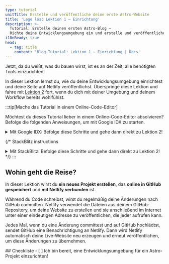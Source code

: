 ```yaml
---
type: tutorial
unitTitle: Erstelle und veröffentliche deine erste Astro-Website
title: 'Lege los: Lektion 1 – Einrichtung'
description: >-
  Tutorial: Erstelle deinen ersten Astro-Blog —
  Richte deine Entwicklungsumgebung ein und erstelle und veröffentliche deine erste Astro-Website
i18nReady: true
head:
  - tag: title
    content: 'Blog-Tutorial: Lektion 1 – Einrichtung | Docs'
---
```



Jetzt, da du weißt, was du bauen wirst, ist es an der Zeit, alle benötigten Tools einzurichten!  

In dieser Lektion lernst du, wie du deine Entwicklungsumgebung einrichtest und deine Seite auf Netlify veröffentlichst. Überspringe diese Lektion und fahre mit [Lektion 2](/de/tutorial/2-pages/) fort, wenn du dich mit deiner Umgebung und deinem Workflow bereits wohlfühlst.

:::tip[Mache das Tutorial in einem Online-Code-Editor]

Möchtest du dieses Tutorial lieber in einem Online-Code-Editor absolvieren? Befolge die folgenden Anweisungen, um mit Google IDX zu starten.

<details>
<summary>Mit Google IDX: Befolge diese Schritte und gehe dann direkt zu Lektion 2!</summary>

**IDX einrichten**

<Steps>
1. Folge dem externen Link, um [die „Empty Project“-Vorlage in einem neuen Workspace auf IDX zu öffnen](https://astro.new/minimal?on=idx).

2. Folge der Aufforderung, dich in dein Google-Konto einzuloggen, falls du noch nicht angemeldet bist.

3. Gib deinem Projekt einen Namen, wenn du es anders als „Empty Project“ nennen möchtest. Klicke **Create**.

4. Warte, bis der Workspace erstellt wurde. Das kann 30–60 Sekunden dauern. Wenn alles klappt, siehst du dein Astro-Projekt in einem Online-Code-Editor geladen.

5. Warte, bis IDX zwei Skripte ausführt: eines zur Installation von Astro und eines zum Starten des Entwicklungsservers. Es kann kurzzeitig die Meldung erscheinen, dass dein Workspace „Astro nicht finden konnte“. Diese Meldung kann ignoriert oder geschlossen werden, falls sie sich nicht von selbst schließt.
</Steps>

**Änderung vornehmen**

Wenn alles funktioniert hat, solltest du den Code der Datei `src/pages/index.astro` geöffnet sehen, in geteilter Ansicht mit einer Live-Vorschau der Website. Folge der Anleitung unter [„Schreibe deine erste Zeile Astro“](/de/tutorial/1-setup/3/), um diese Datei zu ändern.

**GitHub-Repository erstellen**

<Steps>
1. Öffne den Navigationspunkt „Source Control“ in der vertikalen Menüleiste oder mit <kbd>Strg + Umschalttaste + G</kbd>. 

2. Wähle die Option, das Projekt auf GitHub zu veröffentlichen. Dadurch wird ein neues Repository in deinem GitHub-Konto erstellt.
3. Folge den Anweisungen, um dich bei deinem GitHub-Konto anzumelden.
4. Nach der Anmeldung kannst du in IDX den Namen deines neuen Repositories wählen und festlegen, ob es privat oder öffentlich sein soll. Für dieses Tutorial kannst du beides wählen.
5. IDX führt einen ersten Commit aus und veröffentlicht das Projekt in deinem neuen GitHub-Repository.
6. Wenn du zukünftig Änderungen hast, die zurück an GitHub übertragen werden sollen, zeigt das Symbol für „Source Control“ eine Zahl an – die Anzahl der Dateien, die sich seit dem letzten Commit geändert haben. Öffne diesen Tab, führe die beiden Schritte „Commit“ und „Publish“ aus, gib eine Commit-Nachricht ein und aktualisiere dein Repository.
</Steps>

**Website veröffentlichen**

Wenn du deine Seite auf Netlify veröffentlichen möchtest, um eine live veröffentlichte Version deiner Website zu haben, fahre in Lektion 1 mit [Deine Website im Web veröffentlichen](/de/tutorial/1-setup/5/) fort.

Andernfalls kannst du diese Lektion überspringen und mit [Lektion 2](/de/tutorial/2-pages/) weitermachen, um mit Astro zu bauen!

</details>

{/* StackBlitz instructions 
<details>
<summary>Mit StackBlitz: Befolge diese Schritte und gehe dann direkt zu Lektion 2!</summary>

**StackBlitz einrichten**

<Steps>
1. Folge dem externen Link, um [die „Empty Project“-Vorlage auf StackBlitz zu öffnen](https://astro.new/minimal?on=stackblitz).

2. Klicke oben rechts auf „Sign in“, um dich mit deinen GitHub-Zugangsdaten anzumelden.

3. Klicke oben links im StackBlitz-Editor auf „fork“, um die Vorlage in deinem eigenen Konto zu speichern.

4. Warte, bis das Projekt geladen ist. Du solltest eine Live-Vorschau des „Empty Project“-Starters sehen.
</Steps>

**Änderung vornehmen**

Im Datei-Bereich solltest du `src/pages/index.astro` sehen. Klicke darauf und folge [„Schreibe deine erste Zeile Astro“](/de/tutorial/1-setup/3/), um diese Datei zu ändern.

**GitHub-Repository erstellen**

<Steps>
1. Klicke oben in der Dateiliste auf <kbd>Connect Repository</kbd>, gib einen neuen Namen für dein Repository ein und klicke auf <kbd>Create repo & push</kbd>. 

2. Wenn du Änderungen hast, die du zurück an GitHub übertragen möchtest, erscheint oben links ein „Commit“-Button. Klicke darauf, gib eine Commit-Nachricht ein und aktualisiere dein Repository.
</Steps>

**Website deployen**

Wenn du zu Netlify deployen möchtest, um eine live veröffentlichte Version deiner Website zu haben, fahre in Lektion 1 mit [Deine Website ins Web deployen](/de/tutorial/1-setup/5/) fort.

Andernfalls überspringe diese Lektion und beginne mit [Lektion 2](/de/tutorial/2-pages/), um mit Astro zu bauen!

</details>
*/}
:::

## Wohin geht die Reise?

In dieser Lektion wirst du **ein neues Projekt erstellen**, das **online in GitHub gespeichert** und **mit Netlify verbunden** ist.  

Während du Code schreibst, wirst du regelmäßig deine Änderungen nach GitHub committen. Netlify verwendet die Dateien aus deinem GitHub-Repository, um deine Website zu erstellen und sie anschließend im Internet unter einer eindeutigen Adresse zu veröffentlichen, die jeder aufrufen kann.

Jedes Mal, wenn du eine Änderung committest und auf GitHub hochlädtst, sendet GitHub eine Benachrichtigung an Netlify. Dann wird Netlify automatisch deine Live-Website neu erzeugen und erneut veröffentlichen, um diese Änderungen zu übernehmen.

<Box icon="check-list">
## Checkliste

<Checklist>
- [ ] Ich bin bereit, eine Entwicklungsumgebung für ein Astro-Projekt einzurichten!
</Checklist>
</Box>
